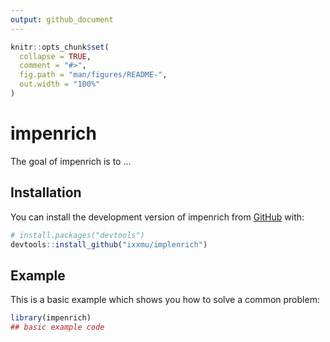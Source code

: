 ```yaml
---
output: github_document
---
```


<!-- README.md is generated from README.Rmd. Please edit that file -->

```r
knitr::opts_chunk$set(
  collapse = TRUE,
  comment = "#>",
  fig.path = "man/figures/README-",
  out.width = "100%"
)
```

# impenrich

<!-- badges: start -->

<!-- badges: end -->

The goal of impenrich is to ...

## Installation

You can install the development version of impenrich from [GitHub](https://github.com/) with:

``` r
# install.packages("devtools")
devtools::install_github("ixxmu/implenrich")
```

## Example

This is a basic example which shows you how to solve a common problem:

```r
library(impenrich)
## basic example code
```
